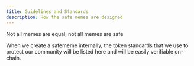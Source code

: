 ```yaml
---
title: Guidelines and Standards
description: How the safe memes are designed
---
```


<Callout>Not all memes are equal, not all memes are safe</Callout>

When we create a safememe internally, the token standards that we use to protect our
community will be listed here and will be easily verifiable on-chain.
